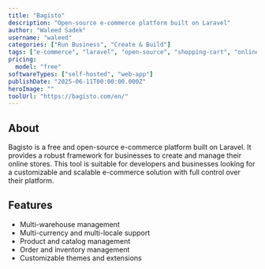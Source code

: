 ```yaml
---
title: "Bagisto"
description: "Open-source e-commerce platform built on Laravel"
author: "Waleed Sadek"
username: "waleed"
categories: ["Run Business", "Create & Build"]
tags: ["e-commerce", "laravel", "open-source", "shopping-cart", "online-store"]
pricing:
  model: "free"
softwareTypes: ["self-hosted", "web-app"]
publishDate: "2025-06-11T00:00:00.000Z"
heroImage: ""
toolUrl: "https://bagisto.com/en/"
---
```

## About
Bagisto is a free and open-source e-commerce platform built on Laravel. It provides a robust framework for businesses to create and manage their online stores. This tool is suitable for developers and businesses looking for a customizable and scalable e-commerce solution with full control over their platform.

## Features
- Multi-warehouse management
- Multi-currency and multi-locale support
- Product and catalog management
- Order and inventory management
- Customizable themes and extensions
